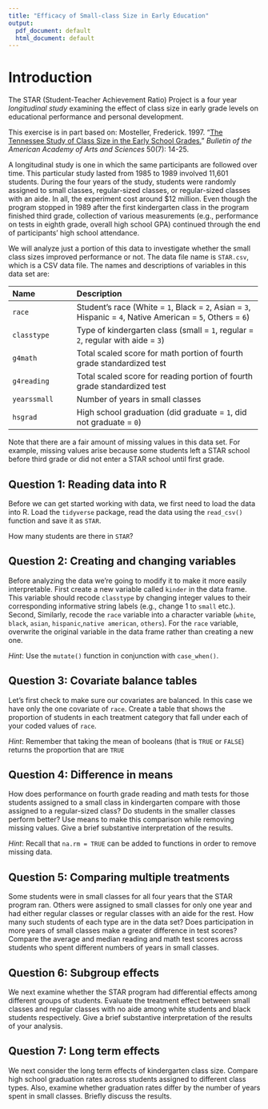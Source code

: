 ```yaml
---
title: "Efficacy of Small-class Size in Early Education"
output: 
  pdf_document: default
  html_document: default
---
```


# Introduction

The STAR (Student-Teacher Achievement Ratio) Project is a four year *longitudinal study* examining the effect of class size in early grade levels on educational performance and personal development.

This exercise is in part based on: Mosteller, Frederick. 1997. “[The Tennessee Study of Class Size in the Early School Grades.](http://dx.doi.org/10.2307/3824562)” *Bulletin of the American Academy of Arts and Sciences* 50(7): 14-25.
  
A longitudinal study is one in which the same participants are followed over time. This particular study lasted from 1985 to 1989 involved 11,601 students. During the four years of the study, students were randomly assigned to small classes, regular-sized classes, or regular-sized classes with an aide. In all, the experiment cost around $12 million. Even though the program stopped in 1989 after the first kindergarten class in the program finished third grade, collection of various measurements (e.g., performance on tests in eighth grade, overall high school GPA) continued through the end of participants' high school attendance.

We will analyze just a portion of this data to investigate whether the small class sizes improved performance or not. The data file name is `STAR.csv`, which is a CSV data file. The names and descriptions of variables in this data set are: 

--------------------------------------------------------------------------------
 Name                 Description
 -------------------- ----------------------------------------------------------
 `race`               Student's race (White = `1`, Black = `2`, Asian = `3`, Hispanic = `4`,  Native American = `5`, Others = `6`)

 `classtype`          Type of kindergarten class (small = `1`, regular = `2`, regular with aide = `3`)

 `g4math`             Total scaled score for math portion of fourth grade standardized test 

 `g4reading`          Total scaled score for reading portion of fourth grade standardized test 

 `yearssmall`         Number of years in small classes 

 `hsgrad`             High school graduation (did graduate = `1`, did not graduate = `0`) 
 --------------------------------------------------------------------------------

Note that there are a fair amount of missing values in this data set. For example, missing values arise because some students left a STAR school before third grade or did not enter a STAR school until first grade.

## Question 1: Reading data into R

Before we can get started working with data, we first need to load the data into R. Load the `tidyverse` package, read the data using the `read_csv()` function and save it as `STAR`.

How many students are there in `STAR`?
 
## Question 2: Creating and changing variables

Before analyzing the data we're going to modify it to make it more easily interpretable. First create a new variable called `kinder` in the data frame. This variable should recode `classtype` by changing integer values to their corresponding informative string labels (e.g., change 1 to `small` etc.).  Second, Similarly, recode the `race` variable into a character variable (`white`, `black`, `asian`, `hispanic`,`native american`, `others`). For the `race` variable, overwrite the original variable in the data frame rather than creating a new one. 

*Hint*: Use the `mutate()` function in conjunction with `case_when()`.

## Question 3: Covariate balance tables

Let's first check to make sure our covariates are balanced. In this case we have only the one covariate of `race`. Create a table that shows the proportion of students in each treatment category that fall under each of your coded values of `race`. 

*Hint*: Remember that taking the mean of booleans (that is `TRUE` or `FALSE`) returns the proportion that are `TRUE`

## Question 4: Difference in means

How does performance on fourth grade reading and math tests for those students assigned to a small class in kindergarten compare with those assigned to a regular-sized class?  Do students in the smaller classes perform better? Use means to make this comparison while removing missing values. Give a brief substantive interpretation of the results.

*Hint*: Recall that `na.rm = TRUE` can be added to functions in order to remove missing data. 

## Question 5: Comparing multiple treatments

Some students were in small classes for all four years that the STAR program ran. Others were assigned to small classes for only one year and had either regular classes or regular classes with an aide for the rest. How many such students of each type are in the data set? Does participation in more years of small classes make a greater difference in test scores? Compare the average and median reading and math test scores across students who spent different numbers of years in small classes.

## Question 6: Subgroup effects

We next examine whether the STAR program had differential effects among different groups of students. Evaluate the treatment effect between small classes and regular classes with no aide among white students and black students respectively. Give a brief substantive interpretation of the results of your analysis.

## Question 7: Long term effects

We next consider the long term effects of kindergarten class size. Compare high school graduation rates across students assigned to different class types. Also, examine whether graduation rates differ by the number of years spent in small classes. Briefly discuss the results.
